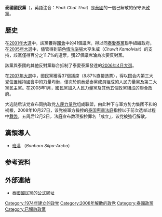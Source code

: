 {{Infobox political party
| name         = Thai Nation Party
| native_name  = พรรคชาติไทย
| logo         = โลโก้พรรคชาติไทย พ.ศ. 2517.png
| colorcode    = {{Thai Nation Party/meta/color}}
| leader       = {{tsl|en|Pramarn Adireksarn||Pramarn Adireksarn}} <small>(1974-1986; 1992-1994)</small><br />[[差猜·春哈旺|差猜·春哈旺]] <small>(1986-1991)</small><br />[[班汉·西巴阿差|班汉·西巴阿差]] <small>(1994-2008)</small>
| chairman     = 
| president    = 
| spokesperson = 
| foundation   = {{Start date|1974|11|19|df=y}}
| 解散  = {{End date|2008|12|02|df=y}}
| split        = 
| successor    = {{tsl|en|Chartthaipattana Party||Chartthaipattana Party}}<br />''(de facto)''
| ideology     = [[保守主义|保守主义]]<ref>{{Citation |first=C. |last=Carpenter |title=Thailand: Government |work=World and Its Peoples: Myanmar and Thailand |publisher=Marshall Cavendish |year=2007 |page=667 |url=https://books.google.com/books?id=CiTAx3unBkYC&pg=PA667 |accessdate=26 January 2012}}</ref>
| position     = [[右翼|右翼]]<ref name="Surin">{{Citation |first=Surin |last=Maisrikrod |title=Thailand's Two General Elections in 1992: Democracy Sustained |publisher=Institute of South East Asian Studies |year=1992 |page=11 |url=https://books.google.com/books?id=o2zfXluLbtcC&pg=PA11 |accessdate=26 January 2012}}</ref>
| headquarters = 
| website      = 
| country      = 泰国
}}
'''泰國國民黨'''（{{lang-th|พรรคชาติไทย}}，英語注音：''Phak Chat Thai''）是[[泰國|泰國]]的一個已解散的保守派[[政黨|政黨]]。

== 歷史 ==
在[[2001年泰國國會選舉|2001年大選]]中，該黨獲得[[泰國國會|國會]]中的41個議席，得以同[[泰愛泰黨|泰愛泰黨]]聯手組織政府。在[[2005年泰國國會選舉|2005年大選]]中，儘管得到前[[色情浴場_(泰國)|色情洗浴場]]大亨朱威（''Chuwit Kamolvisit''）的支持，該黨僅得百分之11.7%的選票，獲27個議席淪為次要反對黨。

該黨與泰國的其他反對黨聯合抵制了泰愛泰黨發達的[[2006年泰國國會選舉|2006年4月大選]]。

在[[2007年泰國國會選舉|2007年大選]]中，國民黨獲得37個議席（8.87%直接选票），得以国会内第三大党位置維持國會中的力量均衡，僅次於前泰愛泰黨成員組成的人民力量黨及第二大黨民主黨。在2008年1月，國民黨加入人民力量黨及其他五個政黨組成的聯合政府。

大选随后该党宣布同执政党[[人民力量党|人民力量党]]组成联盟，由此种下与軍方势力集团不和的祸根，2008年10月27日，该党被軍方操控的[[泰国宪章法庭|泰国宪章法庭]]指控以于前次选举过程中[[选举舞弊|舞弊]]。五周后12月2日，法庭宣布数项指控罪名「成立」，该党被強行解散。

== 黨領導人 ==
* [[班汉·西巴阿差|班漢]] （''Banharn Silpa-Archa''）

==参考资料==
{{refs}}
== 外部連結 ==
* [https://web.archive.org/web/20050207045030/http://www.chartthai.or.th/ 泰國國民黨的公式網址] {{th}} {{en}}

[[Category:1974年建立的政党|Category:1974年建立的政党]]
[[Category:2008年解散的政党|Category:2008年解散的政党]]
[[Category:泰國政黨|Category:泰國政黨]]
[[Category:已解散政黨|Category:已解散政黨]]